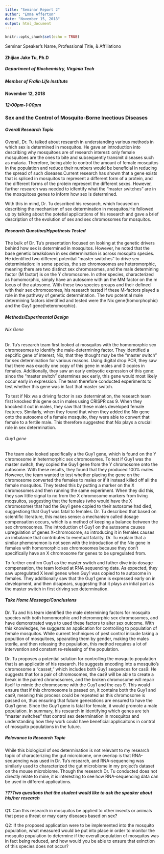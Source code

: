 ```yaml
---
title: "Seminar Report 2"
author: "Emma Afferton"
date: "November 15, 2018"
output: html_document
---
```


```r
knitr::opts_chunk$set(echo = TRUE)
```

Seminar Speaker's Name, Professional Title, & Affiliationo

#### Zhijian Jake Tu, Ph.D

##### Department of Biochemistry, Virginia Tech

##### Member of Fralin Life Institute


#### November 12, 2018

##### 12:00pm-1:00pm


### Sex and the Control of Mosquito-Borne Inectious Diseases


##### Overall Research Topic

Overall, Dr. Tu talked about research in understanding various methods in which sex is determined in mosquitos. He gave an introduction into describing why mosquitoes are of research interest: only female mosquitoes are the ones to bite and subsequently transmit diseases such as malaria. Therefore, being able to control the amount of female mosquitos in the population and reduce their numbers would be beneficial in reducing the spread of such diseases.Current research has shown that a gene exists that is spliced in mosquitos to represent a different form of a protein, and the different forms of the protein represent the different sexes. However, further research was needed to idfentify what the "master switches" are in the mosquitoes genes to inform how sex is determined. 

With this in mind, Dr. Tu described his research, which focused on describing the mechanism of sex determination in mosquitos.He followed up by talking about the potetial applications of his research and gave a brief description of the evolution of sex and sex chromosomes for mosquitos.   

##### Research Question/Hypothesis Tested

The bulk of Dr. Tu's presentation focused on looking at the genetic drivers behind how sex is determined in mosquitos. However, he noted that the base genetic breakdown in sex determination is across mosquito species. He identified two different potential "master switches" to drive sex determiniation: in some species, the sex chromosomes are heteromorphic, meaning there are two distinct sex chromosomes, and the male determining factor (M factor) is on the Y chromosome. In other species, characterized as homomorphic, simply have an autosome with an the MM factor on the m locus of the autosome. With these two species groups and their defined with their sex chromosomes, his research tested if these M-factors played a role in the pathway of genetic determination. The two potential male determining factors identified and tested were the Nix gene(homorphophic) and the Guy1 gene(heteromorphic).  


##### Methods/Experimental Design 


###### Nix Gene

Dr. Tu's research team first looked at mosquitos with the homomorphic sex chromosomes to identify the male-determining factor. They identified a sepcific gene of interest, Nix, that they thought may be the "master switch" for sex determination for various reasons. Using digital drop PCR, they saw that there was exactly one copy of this gene in males and 0 copies in females. Additionally, they saw an early embyotic expression of this gene: since the "master switch" determines sex early, this gene would most likely occur early in expression. The team therefore conducted experiments to test whether this gene was in fact that master switch. 

To test if Nix wa a driving factor in sex determination, the research team first knocked this gene out in males using CRISPR cas 9. When they knocked it out in males, they saw that these males developed female features. Similarly, when they found that when they added the Nix gene onto the autosome of a female mosquito, they were able to convert that female to a fertile male. This therefore suggested that Nix plays a crucial role in sex determination.


###### Guy1 gene

The team also looked specifically a the Guy1 gene, which is found on the Y chromosome in hetermorphic sex chromosomes. To test if Guy1 was the master switch, they copied the Guy1 gene from the Y chromosome onto the autosome. With these results, they found that they produced 100% males. However, the team wanted to test whether placing the gene on the chromosome converted the females to males or if it instead killed off all the female mosquitos.  They tested this by putting a marker on the X chromosomes and then running the same experiment. When they did this, they saw little signal to no from the X chromosome markers from living moqsuitos, suggesting that the females (who would have the X chromosome) that had the Guy1 gene copied to their autosome had died, suggestiong that Guy1 was fatal to females. Dr. Tu described that based on scientific literature, this makes sense: a mechanism called dosage compensation occurs, which is a method of keeping a balance between the sex chromosomes. The introduction of Guy1 on the autosome causes upregulation of genes X-chromosome, so introducing it in females causes an imbalance that contributes to eventual fatality. Dr. Tu explain that a similar phemonemon is not seen with the introduction of the Nix gene in females with homomorphic sex chromosomes because they don't specifically have an X chromosome for genes to be upregulated from. 

To further confirm Guy1 as the master switch and futher dive into dosage compensation, the team looked at RNA sequencing data. As expected, they saw upregulated X level genes when Guy1 was copied to te autosome in females. They additionally  saw that the Guy1 gene is expressed early on in development, and then disapears, suggesting that it plays an intial part as the master switch in first driving sex determination. 


##### Take Home Message/Conclusions

Dr. Tu and his team identified the male determining factors for mosquito species with both homomorphic and heteromorphic sex chromosomes, and have demonstrated ways to used these factors to alter sex outcome. With this knowledges, he suggests an application for controlling to population of female mosquitos. While current techniques of pest control inlcude taking a popultion of mosquitoes, spearating them by gender, making the males sterile, and then releasing the population, this method requires a lot of intervention and constant re-releasing of the population. 

Dr. Tu proposes a potential solution for controlling the mosquito population that is an applicatin of his research. He suggests encoding into a mosquito's chromosome a "casset," which includes both Guy1 sequences for cas9. He suggests that for a pair of chromosomes, the cas9 will be able to create a break in the paired chromosomes, and the broken chromosome will repair itself to mimic the chromosome with the Guy1 and the cas 9. This would ensure that if this chromosome is passed on, it contains both the Guy1 and cas9, meaning this process could be repeated as this chromosome is passed on, thus ensuring that future generations are ensured to have the Guy1 gene. Since the Guy1 gene is fatal for female, it would promote a male population. In summary, his research in identifying which genes are teh "master switches" that control sex determination in mosquitos and understanding how they work could have beneficial applicaitons in control of mosquito populations in the future.  


##### Relevance to Research Topic

While this biological of sex determination is not relevant to my research topic of characterizing the gut microbiome, one overlap is that RNA-sequencing was used in Dr. Tu's research, and RNA-sequencing was similarly used to characterized the gut microbiome in my project's dataset on the mouse microbiome. Though the research Dr. Tu conducted does not directly relate to mine, it is interesting to see how RNA-sequencing data can be used in different applications.  


##### ???Two questions that the student would like to ask the speaker about his/her research

Q1: Can this research in mosquitos be applied to other insects or animals that pose a threat or may carry diseases based on sex? 

Q2: If the proposed application were to be implemented into the mosquito population, what measured would be put into place in order to monitor the mosquito population to determine if the overall population of mosquitos was in fact being reduced, and how would you be able to ensure that exinction of this species does not occur?